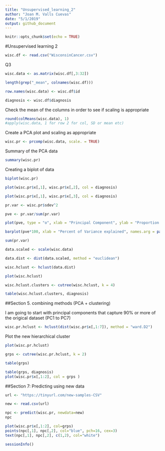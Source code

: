 ```yaml
---
title: "Unsupervised_learning_2"
author: "Joan M. Valls Cuevas"
date: "5/1/2019"
output: github_document
---
```


```r
knitr::opts_chunk$set(echo = TRUE)
```

#Unsupervised learning 2

```r
wisc.df <- read.csv("WisconsinCancer.csv")
```
Q3
```r
wisc.data <- as.matrix(wisc.df[,3:32])
```
```r

length(grep("_mean", colnames(wisc.df)))


```


```r
row.names(wisc.data) <- wisc.df$id
```

```r
diagnosis <- wisc.df$diagnosis

```
Check the mean of the columns in order to see if scaling is appropriate
```r
round(colMeans(wisc.data), 1)
#apply(wisc.data, 1 for row 2 for col, SD or mean etc)
```



Create a PCA plot and scaling as appropriate
```r
wisc.pr <- prcomp(wisc.data, scale. = TRUE)
```

Summary of the PCA data
```r
summary(wisc.pr)
```

Creating a biplot of data
```r
biplot(wisc.pr)
```

```r
plot(wisc.pr$x[,1], wisc.pr$x[,2], col = diagnosis)
```


```r
plot(wisc.pr$x[,1], wisc.pr$x[,3], col = diagnosis)
```

```r
pr.var <- wisc.pr$sdev^2

pve <- pr.var/sum(pr.var)

plot(pve, type = "o", xlab = "Principal Component", ylab = "Proportion of Variance explained")
```

```r
barplot(pve*100, xlab = "Percent of Variance explained", names.arg = paste0("PC", 1:30), cex.names = 0.5, axis.lty = 1)

sum(pr.var)
```



```r
data.scaled <- scale(wisc.data)

data.dist <- dist(data.scaled, method = "euclidean")

wisc.hclust <- hclust(data.dist)

plot(wisc.hclust)


```

```r
wisc.hclust.clusters <- cutree(wisc.hclust, k = 4)
```



```r
table(wisc.hclust.clusters, diagnosis)
```


##Section 5. combining methods (PCA + clustering)

I am going to start with principal components that capture 90% or more of the origical dataset (PC1 to PC7)
```r

wisc.pr.hclust <- hclust(dist(wisc.pr$x[,1:7]), method = "ward.D2")
```
Plot the new hierarchical cluster
```r
plot(wisc.pr.hclust)

grps <- cutree(wisc.pr.hclust, k = 2)

table(grps)

table(grps, diagnosis)
plot(wisc.pr$x[,1:2], col = grps )

```

##Section 7: Predicting using new data

```r

url <- "https://tinyurl.com/new-samples-CSV"

new <- read.csv(url)

npc <- predict(wisc.pr, newdata=new)
npc

plot(wisc.pr$x[,1:2], col=grps)
points(npc[,1], npc[,2], col="blue", pch=16, cex=3)
text(npc[,1], npc[,2], c(1,2), col="white")

```


```r
sessionInfo()
```


